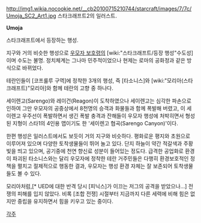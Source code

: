 http://img1.wikia.nocookie.net/__cb20100715210744/starcraft/images/7/7c/Umoja_SC2_Art1.jpg
스타크래프트2의 일러스트.

'''Umoja'''

스타크래프트에서 등장하는 행성.

지구와 거의 비슷한 행성으로 [[우모자 보호령]]의 [wiki:"스타크래프트/등장 행성"수도성]이며 수도는 불명. 정치체계는 그나마 민주적이었으나 현제는 로마의 공화정과 같은 방식으로 바뀌었다.

테란인들이 [코프룰루 구역]에 정착한 3개의 행성, 즉 [타소니스]와 [wiki:"모리아(스타크래프트)"모리아]와 함께 테란의 고향 중 하나다. 

세이렌고(Sarengo)와 레이건(Reagon)이 도착하였으나  세이렌고는 심각한 파손으로 인하여 그만 우모자의 공중상에서 8천명의 승객과 화물들과 함께 폭발해 버렸고, 이 세이렌고 우주선이 폭발하면서 생긴 폭발 충격과 잔해들이 우모자 행성에 처박히면서 형성된 지형이 스타1의 4인용 맵이기도 한  '세이렌고 협곡(Sarengo Canyon)'이다. 

한편 행성은 일러스트에서도 보듯이 거의 지구와 비슷하다. 평화로운 평지와 초원으로 이루어져 있으며 다양한 토착생물들이 뛰어 놀고 있다. 단지 하늘이 약간 적갈색과 주황빛을 띄고 있으며, 공기중에 천연 향신료 성분이 들어있는 정도다. 급격한 공업화로 환경이 파괴된 타소니스와는 달리 우모자에 정착한 테란 거주민들은 다행히 환경보호적인 정책을 펼치고 절제적으로 행동한 결과,  우모자는 행성 환경 자체는 잘 보존되어 토착생물들도 볼 수 있다.

모리아처럼,[* UED에 대한 반격 당시 [피닉스]가 이끄는 저그의 공격을 받았으나...] 전쟁의 피해를 입지 않았다. 비록 [조합 전쟁] 시절부터 지금까지 다른 세력에 비해 힘은 없지만 중립을 유지하면서 힘을 키우고 있는 중이다.


[[각주]]
